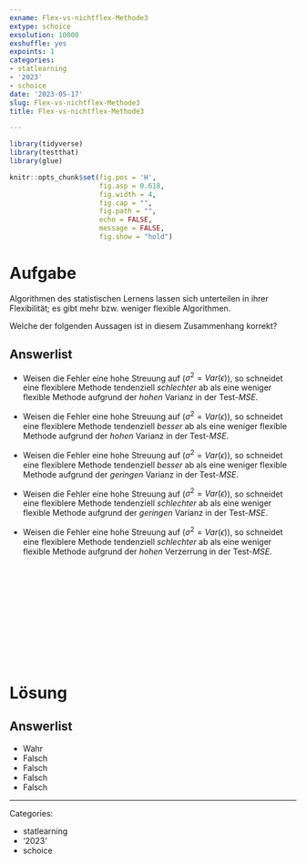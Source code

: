 ```yaml
---
exname: Flex-vs-nichtflex-Methode3
extype: schoice
exsolution: 10000
exshuffle: yes
expoints: 1
categories:
- statlearning
- '2023'
- schoice
date: '2023-05-17'
slug: Flex-vs-nichtflex-Methode3
title: Flex-vs-nichtflex-Methode3

---
```





```r
library(tidyverse)
library(testthat)
library(glue)
```


```r
knitr::opts_chunk$set(fig.pos = 'H',
                      fig.asp = 0.618,
                      fig.width = 4,
                      fig.cap = "", 
                      fig.path = "",
                      echo = FALSE,
                      message = FALSE,
                      fig.show = "hold")
```






# Aufgabe

Algorithmen des statistischen Lernens lassen sich unterteilen in ihrer Flexibilität; es gibt mehr bzw. weniger flexible Algorithmen. 

Welche der folgenden Aussagen ist in diesem Zusammenhang korrekt?


Answerlist
----------
* Weisen die Fehler eine hohe Streuung auf ($\sigma^2 = Var(\epsilon)$), so schneidet eine flexiblere Methode tendenziell *schlechter* ab als eine weniger flexible Methode aufgrund der *hohen* Varianz in der Test-$MSE$.

* Weisen die Fehler eine hohe Streuung auf ($\sigma^2 = Var(\epsilon)$), so schneidet eine flexiblere Methode tendenziell *besser* ab als eine weniger flexible Methode aufgrund der *hohen* Varianz in der Test-$MSE$.

* Weisen die Fehler eine hohe Streuung auf ($\sigma^2 = Var(\epsilon)$), so schneidet eine flexiblere Methode tendenziell *besser* ab als eine weniger flexible Methode aufgrund der *geringen* Varianz in der Test-$MSE$.

* Weisen die Fehler eine hohe Streuung auf ($\sigma^2 = Var(\epsilon)$), so schneidet eine flexiblere Methode tendenziell *schlechter* ab als eine weniger flexible Methode aufgrund der *geringen* Varianz in der Test-$MSE$.

* Weisen die Fehler eine hohe Streuung auf ($\sigma^2 = Var(\epsilon)$), so schneidet eine flexiblere Methode tendenziell *schlechter* ab als eine weniger flexible Methode aufgrund der *hohen* Verzerrung in der Test-$MSE$.


</br>
</br>
</br>
</br>
</br>
</br>
</br>
</br>
</br>
</br>

# Lösung



Answerlist
----------


* Wahr
* Falsch
* Falsch
* Falsch
* Falsch





---

Categories: 

- statlearning
- '2023'
- schoice

